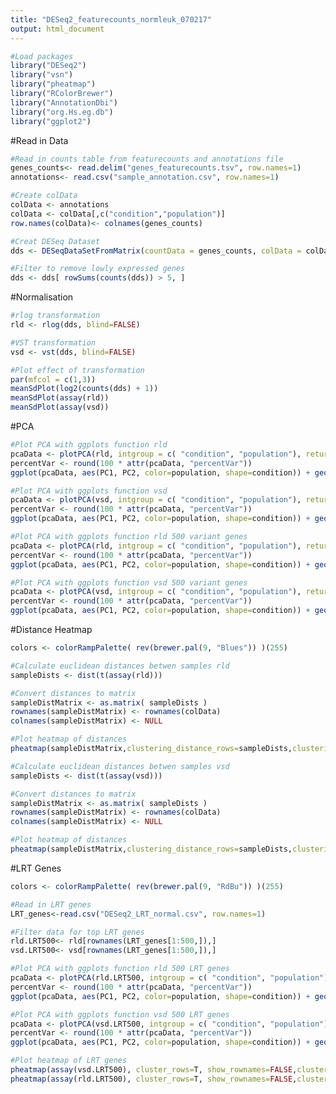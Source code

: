 ```yaml
---
title: "DESeq2_featurecounts_normleuk_070217"
output: html_document
---
```

```r
#Load packages
library("DESeq2")
library("vsn")
library("pheatmap")
library("RColorBrewer")
library("AnnotationDbi")
library("org.Hs.eg.db")
library("ggplot2")
```

#Read in Data

```r
#Read in counts table from featurecounts and annotations file
genes_counts<- read.delim("genes_featurecounts.tsv", row.names=1)
annotations<- read.csv("sample_annotation.csv", row.names=1)

#Create colData
colData <- annotations
colData <- colData[,c("condition","population")]
row.names(colData)<- colnames(genes_counts)

#Creat DESeq Dataset
dds <- DESeqDataSetFromMatrix(countData = genes_counts, colData = colData, design=~ population + condition)

#Filter to remove lowly expressed genes
dds <- dds[ rowSums(counts(dds)) > 5, ]
```

#Normalisation

```r
#rlog transformation
rld <- rlog(dds, blind=FALSE)

#VST transformation
vsd <- vst(dds, blind=FALSE)

#Plot effect of transformation
par(mfcol = c(1,3))
meanSdPlot(log2(counts(dds) + 1))
meanSdPlot(assay(rld))
meanSdPlot(assay(vsd))
```

#PCA

```r
#Plot PCA with ggplots function rld
pcaData <- plotPCA(rld, intgroup = c( "condition", "population"), returnData=TRUE)
percentVar <- round(100 * attr(pcaData, "percentVar"))
ggplot(pcaData, aes(PC1, PC2, color=population, shape=condition)) + geom_point(size=3) + xlab(paste0("PC1: ",percentVar[1],"% variance")) + ylab(paste0("PC2: ",percentVar[2],"% variance")) + coord_fixed()

#Plot PCA with ggplots function vsd
pcaData <- plotPCA(vsd, intgroup = c( "condition", "population"), returnData=TRUE)
percentVar <- round(100 * attr(pcaData, "percentVar"))
ggplot(pcaData, aes(PC1, PC2, color=population, shape=condition)) + geom_point(size=3) + xlab(paste0("PC1: ",percentVar[1],"% variance")) + ylab(paste0("PC2: ",percentVar[2],"% variance")) + coord_fixed()

#Plot PCA with ggplots function rld 500 variant genes
pcaData <- plotPCA(rld, intgroup = c( "condition", "population"), returnData=TRUE, ntop=10000)
percentVar <- round(100 * attr(pcaData, "percentVar"))
ggplot(pcaData, aes(PC1, PC2, color=population, shape=condition)) + geom_point(size=3) + xlab(paste0("PC1: ",percentVar[1],"% variance")) + ylab(paste0("PC2: ",percentVar[2],"% variance")) + coord_fixed()

#Plot PCA with ggplots function vsd 500 variant genes
pcaData <- plotPCA(vsd, intgroup = c( "condition", "population"), returnData=TRUE, ntop=10000)
percentVar <- round(100 * attr(pcaData, "percentVar"))
ggplot(pcaData, aes(PC1, PC2, color=population, shape=condition)) + geom_point(size=3) + xlab(paste0("PC1: ",percentVar[1],"% variance")) + ylab(paste0("PC2: ",percentVar[2],"% variance")) + coord_fixed()
```

#Distance Heatmap

```r
colors <- colorRampPalette( rev(brewer.pal(9, "Blues")) )(255)

#Calculate euclidean distances betwen samples rld
sampleDists <- dist(t(assay(rld)))

#Convert distances to matrix
sampleDistMatrix <- as.matrix( sampleDists )
rownames(sampleDistMatrix) <- rownames(colData)
colnames(sampleDistMatrix) <- NULL

#Plot heatmap of distances
pheatmap(sampleDistMatrix,clustering_distance_rows=sampleDists,clustering_distance_cols=sampleDists,col=colors)

#Calculate euclidean distances betwen samples vsd
sampleDists <- dist(t(assay(vsd)))

#Convert distances to matrix
sampleDistMatrix <- as.matrix( sampleDists )
rownames(sampleDistMatrix) <- rownames(colData)
colnames(sampleDistMatrix) <- NULL

#Plot heatmap of distances
pheatmap(sampleDistMatrix,clustering_distance_rows=sampleDists,clustering_distance_cols=sampleDists,col=colors)

```

#LRT Genes

```r
colors <- colorRampPalette( rev(brewer.pal(9, "RdBu")) )(255)

#Read in LRT genes
LRT_genes<-read.csv("DESeq2_LRT_normal.csv", row.names=1)

#Filter data for top LRT genes
rld.LRT500<- rld[rownames(LRT_genes[1:500,]),]
vsd.LRT500<- vsd[rownames(LRT_genes[1:500,]),]

#Plot PCA with ggplots function rld 500 LRT genes
pcaData <- plotPCA(rld.LRT500, intgroup = c( "condition", "population"), returnData=TRUE)
percentVar <- round(100 * attr(pcaData, "percentVar"))
ggplot(pcaData, aes(PC1, PC2, color=population, shape=condition)) + geom_point(size=3) + xlab(paste0("PC1: ",percentVar[1],"% variance")) + ylab(paste0("PC2: ",percentVar[2],"% variance")) + coord_fixed()

#Plot PCA with ggplots function vsd 500 LRT genes
pcaData <- plotPCA(vsd.LRT500, intgroup = c( "condition", "population"), returnData=TRUE)
percentVar <- round(100 * attr(pcaData, "percentVar"))
ggplot(pcaData, aes(PC1, PC2, color=population, shape=condition)) + geom_point(size=3) + xlab(paste0("PC1: ",percentVar[1],"% variance")) + ylab(paste0("PC2: ",percentVar[2],"% variance")) + coord_fixed()

#Plot heatmap of LRT genes
pheatmap(assay(vsd.LRT500), cluster_rows=T, show_rownames=FALSE,cluster_cols=T, color=colors, scale="row")
pheatmap(assay(rld.LRT500), cluster_rows=T, show_rownames=FALSE,cluster_cols=T, color=colors, scale="row")
```










